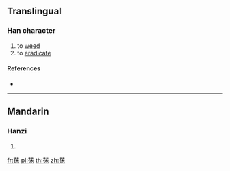 {{character info/new}}
==Translingual==

===Han character===
{{Han char|rn=140|rad=艸|as=06|sn=12|four=44294|canj=TOD,XTOD}}

# to [[weed]]
# to [[eradicate]]

====References====
* {{Han ref|kx=1027.390|dkj=30882|dj=1487.050|hdz=53205.070|uh=8320|ud=33568|bh=D3AA|bd=54186}}

----

==Mandarin==

===Hanzi===
{{cmn-hanzi|pin=[[xiū]] ([[xiu1]])|wg=hsiu<sup>1</sup>}}

# {{defn|lang=cmn|sort=艸06}}

[[fr:茠]]
[[pl:茠]]
[[th:茠]]
[[zh:茠]]